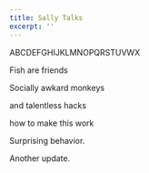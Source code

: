 ```yaml
---
title: Sally Talks
excerpt: ''
---
```


ABCDEFGHIJKLMNOPQRSTUVWX

Fish are friends

Socially awkard monkeys

and talentless hacks

how to make this work

Surprising behavior.

Another update.
